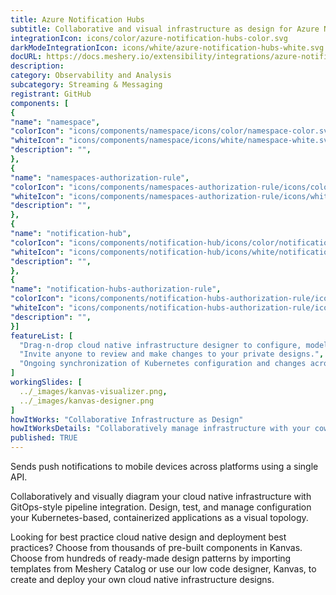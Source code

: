 ```yaml
---
title: Azure Notification Hubs
subtitle: Collaborative and visual infrastructure as design for Azure Notification Hubs
integrationIcon: icons/color/azure-notification-hubs-color.svg
darkModeIntegrationIcon: icons/white/azure-notification-hubs-white.svg
docURL: https://docs.meshery.io/extensibility/integrations/azure-notification-hubs
description: 
category: Observability and Analysis
subcategory: Streaming & Messaging
registrant: GitHub
components: [
{
"name": "namespace",
"colorIcon": "icons/components/namespace/icons/color/namespace-color.svg",
"whiteIcon": "icons/components/namespace/icons/white/namespace-white.svg",
"description": "",
},
{
"name": "namespaces-authorization-rule",
"colorIcon": "icons/components/namespaces-authorization-rule/icons/color/namespaces-authorization-rule-color.svg",
"whiteIcon": "icons/components/namespaces-authorization-rule/icons/white/namespaces-authorization-rule-white.svg",
"description": "",
},
{
"name": "notification-hub",
"colorIcon": "icons/components/notification-hub/icons/color/notification-hub-color.svg",
"whiteIcon": "icons/components/notification-hub/icons/white/notification-hub-white.svg",
"description": "",
},
{
"name": "notification-hubs-authorization-rule",
"colorIcon": "icons/components/notification-hubs-authorization-rule/icons/color/notification-hubs-authorization-rule-color.svg",
"whiteIcon": "icons/components/notification-hubs-authorization-rule/icons/white/notification-hubs-authorization-rule-white.svg",
"description": "",
}]
featureList: [
  "Drag-n-drop cloud native infrastructure designer to configure, model, and deploy your workloads.",
  "Invite anyone to review and make changes to your private designs.",
  "Ongoing synchronization of Kubernetes configuration and changes across any number of clusters."
]
workingSlides: [
  ../_images/kanvas-visualizer.png,
  ../_images/kanvas-designer.png
]
howItWorks: "Collaborative Infrastructure as Design"
howItWorksDetails: "Collaboratively manage infrastructure with your coworkers synchronously sharing the same designs."
published: TRUE
---
```

<p>
Sends push notifications to mobile devices across platforms using a single API.
</p>
<p>
    Collaboratively and visually diagram your cloud native infrastructure with GitOps-style pipeline integration. Design, test, and manage configuration your Kubernetes-based, containerized applications as a visual topology.
</p>
<p>
    Looking for best practice cloud native design and deployment best practices? Choose from thousands of pre-built components in Kanvas. Choose from hundreds of ready-made design patterns by importing templates from Meshery Catalog or use our low code designer, Kanvas, to create and deploy your own cloud native infrastructure designs.
</p>
